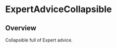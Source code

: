 
<Meta of={ExpertAdviceCollapsibleStories} />

# ExpertAdviceCollapsible

<ResourceLinks
  sourceCode="https://github.com/cultureamp/kaizen-design-system/tree/main/packages/components/src/ExpertAdviceCollapsible"
  figma="https://www.figma.com/file/ZRfnoNUXbGZv4eVWLbF4Az/%F0%9F%96%BC%EF%B8%8F-Component-Gallery?type=design&node-id=6-5001&mode=design&t=VzrsL0wR4yiimjBa-0"
  designGuidelines="https://cultureamp.atlassian.net/wiki/spaces/DesignSystem/pages/3082094383/Collapsible"
  className="!mb-8"
/>

<KaioNotification />

<Installation
  installCommand="yarn add @kaizen/components"
  importStatement='import { ExpertAdviceCollapsible } from "@kaizen/components"'
/>

## Overview

Collapsible full of Expert advice.

<Canvas of={ExpertAdviceCollapsibleStories.Playground} />
<Controls of={ExpertAdviceCollapsibleStories.Playground} />
